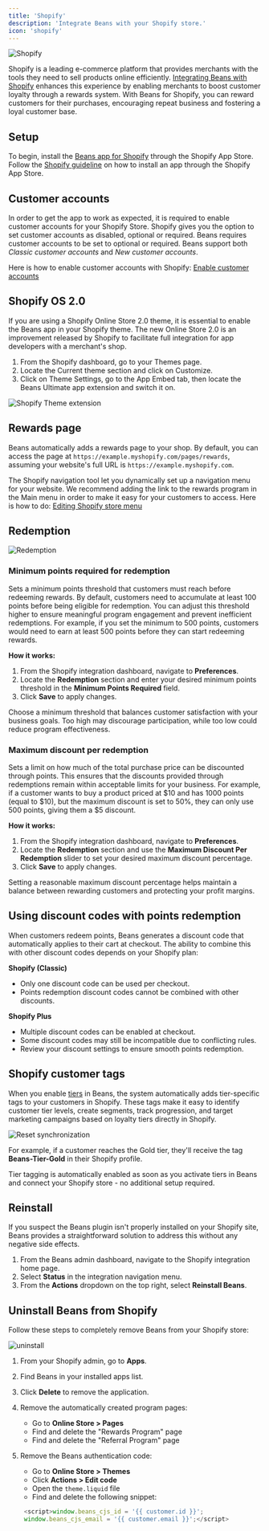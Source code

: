 ```yaml
---
title: 'Shopify'
description: 'Integrate Beans with your Shopify store.'
icon: 'shopify'
---
```


<Frame>
  <img src="/assets/images/integrations/shopify/hero.webp" alt="Shopify" style={{ borderRadius: '0.5rem' }} />
</Frame>

Shopify is a leading e-commerce platform that provides
merchants with the tools they need to sell products online efficiently.
[Integrating Beans with Shopify](https://www.trybeans.com/integrations/radix:shopify)
enhances this experience by enabling merchants to boost
customer loyalty through a rewards system. With Beans for Shopify, you can reward customers for their
purchases, encouraging repeat business and fostering a loyal customer base.

## Setup

To begin, install the [Beans app for Shopify](https://apps.shopify.com/beans)
through the Shopify App Store. Follow the
[Shopify guideline](https://help.shopify.com/en/manual/apps/installing-apps#install-through-the-shopify-app-store)
on how to install an app through the Shopify App Store.

## Customer accounts

In order to get the app to work as expected, it is required to enable customer accounts for your Shopify Store.
Shopify gives you the option to set customer accounts as disabled, optional or required.
Beans requires customer accounts to be set to optional or required.
Beans support both _Classic customer accounts_ and _New customer accounts_.

Here is how to enable customer accounts with Shopify:
[Enable customer accounts](https://help.shopify.com/en/manual/checkout-settings/customer-accounts)

## Shopify OS 2.0

If you are using a Shopify Online Store 2.0 theme, it is essential to enable the Beans app in your Shopify theme.
The new Online Store 2.0 is an improvement released by Shopify to facilitate
full integration for app developers with a merchant's shop.

1. From the Shopify dashboard, go to your Themes page.
2. Locate the Current theme section and click on Customize.
3. Click on Theme Settings, go to the App Embed tab, then locate the Beans Ultimate app extension and switch it on.

<Frame>
  <img
    src="/assets/images/integrations/shopify/theme-extension.png"
    alt="Shopify Theme extension"
    style={{ borderRadius: '0.5rem' }}
  />
</Frame>

## Rewards page

Beans automatically adds a rewards page to your shop.
By default, you can access the page at `https://example.myshopify.com/pages/rewards`, assuming
your website's full URL is `https://example.myshopify.com`.

The Shopify navigation tool let you dynamically set up a navigation menu for your website.
We recommend adding the link to the rewards program in the Main menu in order to make it easy for your customers to access.
Here is how to do: [Editing Shopify store menu](https://help.shopify.com/en/manual/sell-online/online-store/menus-and-links/editing-menus)

## Redemption

<Frame>
  <img src="/assets/images/integrations/shopify/redemption.webp" alt="Redemption" style={{ borderRadius: '0.5rem' }} />
</Frame>

### Minimum points required for redemption

Sets a minimum points threshold that customers must reach before redeeming rewards. By default,
customers need to accumulate at least 100 points before being eligible for redemption. You can
adjust this threshold higher to ensure meaningful program engagement and prevent inefficient redemptions.
For example, if you set the minimum to 500 points, customers would need to earn at least 500 points before
they can start redeeming rewards.

**How it works:**

1. From the Shopify integration dashboard, navigate to **Preferences**.
2. Locate the **Redemption** section and enter your desired minimum points threshold in the
   **Minimum Points Required** field.
3. Click **Save** to apply changes.

<Tip>
  Choose a minimum threshold that balances customer satisfaction with your business goals. Too high may discourage
  participation, while too low could reduce program effectiveness.
</Tip>

### Maximum discount per redemption

Sets a limit on how much of the total purchase price can be discounted through points.
This ensures that the discounts provided through redemptions remain within acceptable
limits for your business. For example, if a customer wants to buy a product priced at \$10 and
has 1000 points (equal to \$10), but the maximum discount is set to 50%, they can only use 500
points, giving them a \$5 discount.

**How it works:**

1. From the Shopify integration dashboard, navigate to **Preferences**.
2. Locate the **Redemption** section and use the **Maximum Discount Per Redemption** slider to set
   your desired maximum discount percentage.
3. Click **Save** to apply changes.

<Tip>
  Setting a reasonable maximum discount percentage helps maintain a balance between rewarding customers and protecting
  your profit margins.
</Tip>

## Using discount codes with points redemption

When customers redeem points, Beans generates a discount code that automatically applies to their cart at checkout. The ability to combine this with other discount codes depends on your Shopify plan:

**Shopify (Classic)**

- Only one discount code can be used per checkout.
- Points redemption discount codes cannot be combined with other discounts.

**Shopify Plus**

- Multiple discount codes can be enabled at checkout.
- Some discount codes may still be incompatible due to conflicting rules.
- Review your discount settings to ensure smooth points redemption.

## Shopify customer tags

When you enable [tiers](https://docs.trybeans.com/manage/admin/tiers) in Beans, the system automatically adds tier-specific tags to your customers in Shopify. These tags make it easy to identify customer tier levels, create segments, track progression, and target marketing campaigns based on loyalty tiers directly in Shopify.

<Frame>
  <img
    src="/assets/images/integrations/shopify/customer-tag.webp"
    alt="Reset synchronization"
    style={{ borderRadius: '0.5rem' }}
  />
</Frame>

For example, if a customer reaches the Gold tier, they'll receive the tag **Beans-Tier-Gold** in their Shopify profile.

<Tip>
  Tier tagging is automatically enabled as soon as you activate tiers in Beans and connect your Shopify store - no
  additional setup required.
</Tip>

## Reinstall

If you suspect the Beans plugin isn't properly installed on your Shopify site,
Beans provides a straightforward solution to address this without any negative side effects.

1. From the Beans admin dashboard, navigate to the Shopify integration home page.
2. Select **Status** in the integration navigation menu.
3. From the **Actions** dropdown on the top right, select **Reinstall Beans**.

## Uninstall Beans from Shopify

Follow these steps to completely remove Beans from your Shopify store:

<Frame>
  <img src="/assets/images/integrations/shopify/uninstall.webp" alt="uninstall" style={{ borderRadius: '0.5rem' }} />
</Frame>

1. From your Shopify admin, go to **Apps**.
2. Find Beans in your installed apps list.
3. Click **Delete** to remove the application.
4. Remove the automatically created program pages:
   - Go to **Online Store > Pages**
   - Find and delete the "Rewards Program" page
   - Find and delete the "Referral Program" page
5. Remove the Beans authentication code:

   - Go to **Online Store > Themes**
   - Click **Actions > Edit code**
   - Open the `theme.liquid` file
   - Find and delete the following snippet:

   ```js
    <script>window.beans_cjs_id = '{{ customer.id }}';
    window.beans_cjs_email = '{{ customer.email }}';</script>
   ```
